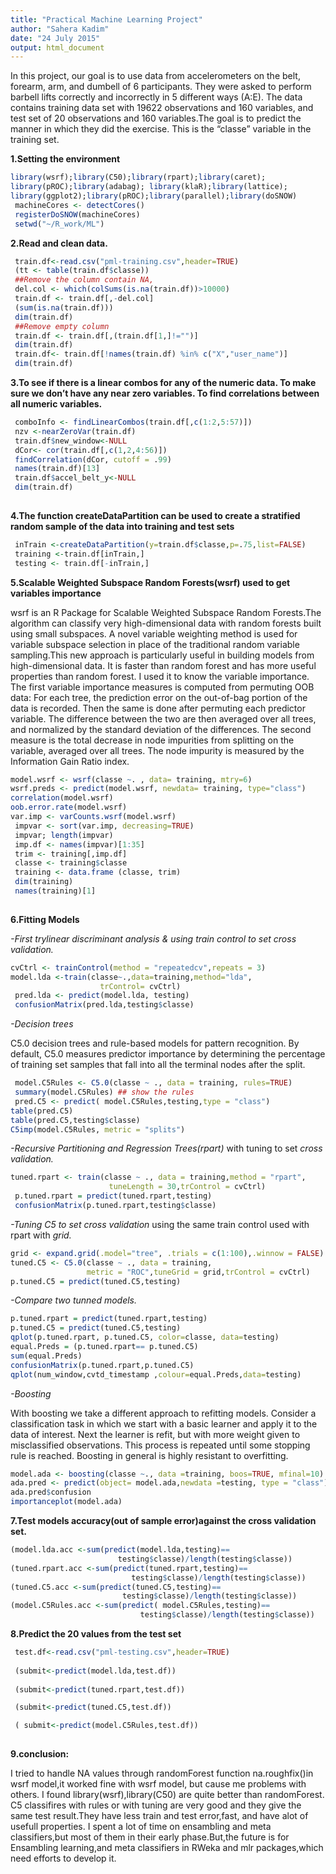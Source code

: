 ```yaml
---
title: "Practical Machine Learning Project"
author: "Sahera Kadim"
date: "24 July 2015"
output: html_document
---
```


In this project, our goal is to use data from accelerometers
on the belt, forearm, arm, and dumbell of 6 participants. They
were asked to perform barbell lifts correctly and incorrectly in 5
different ways (A:E). The data contains training data set with 19622 
observations and 160 variables, and test set of 20 observations and 160
variables.The goal is to predict the manner in which they did the 
exercise. This is the "classe" variable in the training set.

**1.Setting the environment**


```r

library(wsrf);library(C50);library(rpart);library(caret); 
library(pROC);library(adabag); library(klaR);library(lattice);
library(ggplot2);library(pROC);library(parallel);library(doSNOW)
 machineCores <- detectCores()
 registerDoSNOW(machineCores)
 setwd("~/R_work/ML")

```

**2.Read and clean data.**

```r
 
 train.df<-read.csv("pml-training.csv",header=TRUE)
 (tt <- table(train.df$classe))
 ##Remove the column contain NA, 
 del.col <- which(colSums(is.na(train.df))>10000)
 train.df <- train.df[,-del.col]
 (sum(is.na(train.df))) 
 dim(train.df)
 ##Remove empty column
 train.df <- train.df[,(train.df[1,]!="")]
 dim(train.df)
 train.df<- train.df[!names(train.df) %in% c("X","user_name")] 
 dim(train.df)

```

**3.To see if there is a linear combos for any of the numeric data.
To make sure we don't have any near zero variables.
To find correlations between all numeric variables.**

```r
 
 comboInfo <- findLinearCombos(train.df[,c(1:2,5:57)])
 nzv <-nearZeroVar(train.df)
 train.df$new_window<-NULL
 dCor<- cor(train.df[,c(1,2,4:56)])
 findCorrelation(dCor, cutoff = .99)
 names(train.df)[13]
 train.df$accel_belt_y<-NULL
 dim(train.df)
 
```


**4.The function createDataPartition can be used to create a 
stratified random sample of the data into training and test sets**
 
```r
 inTrain <-createDataPartition(y=train.df$classe,p=.75,list=FALSE)
 training <-train.df[inTrain,]
 testing <- train.df[-inTrain,]
```


**5.Scalable Weighted Subspace Random Forests(wsrf) used to get 
variables importance**

wsrf is an R Package for Scalable Weighted Subspace Random Forests.The 
algorithm can classify very high-dimensional data with random  forests 
built using small subspaces. A novel variable weighting method is used 
for variable subspace selection in place of the traditional random 
variable sampling.This new approach is particularly useful in building 
models from high-dimensional data.
It is faster than random forest and has more useful properties than 
random forest. I used it to know the variable importance.
The first variable importance measures is computed from permuting OOB 
data: For each tree, the prediction error on the out-of-bag portion of 
the data is recorded. Then the same is done after permuting each 
predictor variable. The difference between the two are then averaged 
over all trees, and normalized by the standard deviation of the 
differences.
The second measure is the total decrease in node impurities from 
splitting on the variable, averaged over all trees. The node impurity 
is measured by the Information Gain Ratio index.

```r
model.wsrf <- wsrf(classe ~. , data= training, mtry=6)
wsrf.preds <- predict(model.wsrf, newdata= training, type="class")     
correlation(model.wsrf)
oob.error.rate(model.wsrf)
var.imp <- varCounts.wsrf(model.wsrf)
 impvar <- sort(var.imp, decreasing=TRUE)
 impvar; length(impvar) 
 imp.df <- names(impvar)[1:35]
 trim <- training[,imp.df]
 classe <- training$classe
 training <- data.frame (classe, trim)
 dim(training)
 names(training)[1]
 
```
 
 
 **6.Fitting Models**

*-First trylinear discriminant analysis & using train control to 
set  cross validation.*

```r
 
cvCtrl <- trainControl(method = "repeatedcv",repeats = 3)
model.lda <-train(classe~.,data=training,method="lda",
                    trControl= cvCtrl)
 pred.lda <- predict(model.lda, testing)
 confusionMatrix(pred.lda,testing$classe)
``` 
 
*-Decision trees*

C5.0 decision trees and rule-based models for pattern recognition.
By default, C5.0 measures predictor importance by determining the 
percentage of training set samples that fall into all the terminal 
nodes after the split.

```r
 
 model.C5Rules <- C5.0(classe ~ ., data = training, rules=TRUE)
 summary(model.C5Rules) ## show the rules
 pred.C5 <- predict( model.C5Rules,testing,type = "class")
table(pred.C5)
table(pred.C5,testing$classe)
C5imp(model.C5Rules, metric = "splits") 
```

*-Recursive Partitioning and Regression Trees(rpart)* with tuning to 
set *cross validation.*

```r
tuned.rpart <- train(classe ~ ., data = training,method = "rpart",
                      tuneLength = 30,trControl = cvCtrl)
 p.tuned.rpart = predict(tuned.rpart,testing)
 confusionMatrix(p.tuned.rpart,testing$classe)
```


*-Tuning C5 to set cross validation* using the same train control used 
with rpart with *grid.*

```r
grid <- expand.grid(.model="tree", .trials = c(1:100),.winnow = FALSE)
tuned.C5 <- C5.0(classe ~ ., data = training,
                 metric = "ROC",tuneGrid = grid,trControl = cvCtrl)
p.tuned.C5 = predict(tuned.C5,testing)

```

 
*-Compare two tunned models.*
 
```r

p.tuned.rpart = predict(tuned.rpart,testing)
p.tuned.C5 = predict(tuned.C5,testing)
qplot(p.tuned.rpart, p.tuned.C5, color=classe, data=testing)
equal.Preds = (p.tuned.rpart== p.tuned.C5)
sum(equal.Preds)
confusionMatrix(p.tuned.rpart,p.tuned.C5)
qplot(num_window,cvtd_timestamp ,colour=equal.Preds,data=testing)

```

*-Boosting*

With boosting we take a different approach to refitting models. 
Consider a classification task in which we start with a basic learner 
and apply it to the data of interest. Next the learner is
refit, but with more weight given to misclassified observations. This 
process is repeated until some stopping rule is reached. Boosting in 
general is highly resistant to overfitting.

```r
model.ada <- boosting(classe ~., data =training, boos=TRUE, mfinal=10)
ada.pred <- predict(object= model.ada,newdata =testing, type = "class")
ada.pred$confusion
importanceplot(model.ada)

```

**7.Test models accuracy(out of sample error)against the cross 
validation set.**

```r
 
(model.lda.acc <-sum(predict(model.lda,testing)==                      
                        testing$classe)/length(testing$classe))
(tuned.rpart.acc <-sum(predict(tuned.rpart,testing)==                  
                           testing$classe)/length(testing$classe))
(tuned.C5.acc <-sum(predict(tuned.C5,testing)==
                         testing$classe)/length(testing$classe))
(model.C5Rules.acc <-sum(predict( model.C5Rules,testing)==             
                             testing$classe)/length(testing$classe))
```

**8.Predict the 20 values from the test set**

```r
 
 test.df<-read.csv("pml-testing.csv",header=TRUE)
 
 (submit<-predict(model.lda,test.df))
 
 (submit<-predict(tuned.rpart,test.df))

 (submit<-predict(tuned.C5,test.df))

 ( submit<-predict(model.C5Rules,test.df))
  
```

**9.conclusion:**

I tried to handle NA values through randomForest function 
na.roughfix()in wsrf model,it worked fine with wsrf model, but cause me
problems with others. I found library(wsrf),library(C50) are quite 
better than randomForest. C5 classifires with rules or with tuning are 
very good and they give the same  test result.They have less train and 
test error,fast, and have alot of usefull properties.
I spent a lot of time on ensambling and meta classifiers,but most of 
them in their early phase.But,the future is for Ensambling learning,and meta classifiers in RWeka and mlr packages,which need efforts to develop it.
